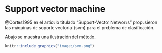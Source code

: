 # Support vector machine {#svm}

@Cortes1995 en el artículo titulado "Support-Vector Networks" propusieron las máquinas de soporte vectorial (svm) para el problema de clasificación.

Abajo se muestra una ilustración del método.

```r
knitr::include_graphics("images/svm.png")
```

